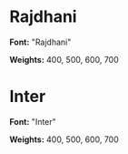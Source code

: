 
<Meta title="Tokens/Typography" />

<div
  style={{
    display: "flex",
    justifyContent: "center",
    flexDirection: "column",
    padding: "4rem",
    borderRadius: "10px 10px 10px 10px",
    background: colors.white,
  }}
>
  <h1 style={{ fontWeight: "700", fontFamily: "Rajdhani" }}>Rajdhani</h1>
  <p>
    <b>Font:</b> "Rajdhani"
  </p>
  <p>
    <b>Weights:</b> 400, 500, 600, 700
  </p>
  <div style={{ marginTop: "5rem" }}>
    <TypographyRaj />
  </div>

  <h1 style={{ fontWeight: "700", fontFamily: "Inter", marginTop: "10rem" }}>
    Inter
  </h1>
  <p>
    <b>Font:</b> "Inter"
  </p>
  <p>
    <b>Weights:</b> 400, 500, 600, 700
  </p>
  <div style={{ marginTop: "5rem" }}>
    <TypographyInter />
  </div>
</div>
